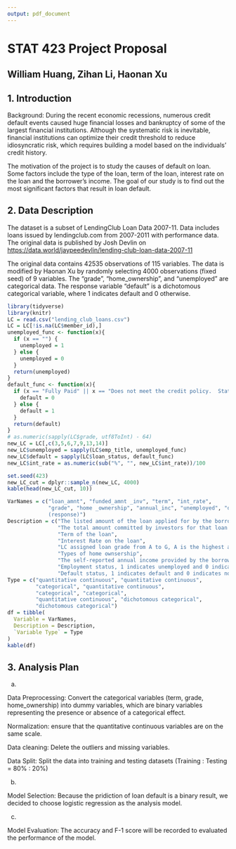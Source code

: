 ```yaml
---
output: pdf_document
---
```


# STAT 423 Project Proposal

## William Huang, Zihan Li, Haonan Xu

## 1. Introduction

Background: During the recent economic recessions, numerous credit default events caused huge financial losses and bankruptcy of some of the largest financial institutions. Although the systematic risk is inevitable, financial institutions can optimize their credit threshold to reduce idiosyncratic risk, which requires building a model based on the individuals' credit history.

The motivation of the project is to study the causes of default on loan. Some factors include the type of the loan, term of the loan, interest rate on the loan and the borrower's income. The goal of our study is to find out the most significant factors that result in loan default. 

## 2. Data Description

The dataset is a subset of LendingClub Loan Data 2007-11. Data includes loans issued by lendingclub.com from 2007-2011 with performance data. The original data is published by Josh Devlin on  [https://data.world/jaypeedevlin/lending-club-loan-data-2007-11](https://data.world/jaypeedevlin/lending-club-loan-data-2007-11) 

The original data contains 42535 observations of 115 variables. The data is modified by Haonan Xu by randomly selecting 4000 observations (fixed seed) of 9 variables. The "grade", "home_ownership", and "unemployed" are categorical data. The response variable "default" is a dichotomous categorical variable, where 1 indicates default and 0 otherwise. 


```r
library(tidyverse)
library(knitr)
LC = read.csv("lending_club_loans.csv")
LC = LC[!is.na(LC$member_id),]
unemployed_func <- function(x){
  if (x == "") {
    unemployed = 1
  } else {
    unemployed = 0
  }
  return(unemployed)
}
default_func <- function(x){
  if (x == "Fully Paid" || x == "Does not meet the credit policy.  Status:Fully Paid") {
    default = 0
  } else {
    default = 1
  }
  return(default)
}
# as.numeric(sapply(LC$grade, utf8ToInt) - 64)
new_LC = LC[,c(3,5,6,7,9,13,14)]
new_LC$unemployed = sapply(LC$emp_title, unemployed_func)
new_LC$default = sapply(LC$loan_status, default_func)
new_LC$int_rate = as.numeric(sub("%", "", new_LC$int_rate))/100

set.seed(423)
new_LC_cut = dplyr::sample_n(new_LC, 4000)
kable(head(new_LC_cut, 10))
```


```r
VarNames = c("loan_amnt", "funded_amnt _inv", "term", "int_rate",
             "grade", "home _ownership", "annual_inc", "unemployed", "default
             (response)")
Description = c("The listed amount of the loan applied for by the borrower. If at some point in time, the credit department reduces the loan amount, then it will be reflected in this value.",
                "The total amount committed by investors for that loan at that point in time.",
                "Term of the loan",
                "Interest Rate on the loan",
                "LC assigned loan grade from A to G, A is the highest and G is the lowest grade",
                "Types of home ownsership",
                "The self-reported annual income provided by the borrower during registration.",
                "Employment status, 1 indicates unemployed and 0 indicates employed",
                "Default status, 1 indicates default and 0 indicates not default")
Type = c("quantitative continuous", "quantitative continuous",
         "categorical", "quantitative continuous", 
         "categorical", "categorical", 
         "quantitative continuous", "dichotomous categorical", 
         "dichotomous categorical")
df = tibble(
  Variable = VarNames,
  Description = Description,
  `Variable Type` = Type
)
kable(df)
```

## 3. Analysis Plan

a) 

Data Preprocessing: Convert the categorical variables (term, grade, home_ownership) into dummy variables, which are binary variables representing the presence or absence of a categorical effect.

Normalization: ensure that the quantitative continuous variables are on the same scale.

Data cleaning: Delete the outliers and missing variables.

Data Split: Split the data into training and testing datasets (Training : Testing = 80% : 20%)

b)

Model Selection: Because the pridiction of loan default is a binary result, we decided to choose logistic regression as the analysis model.

c)

Model Evaluation: The accuracy and F-1 score will be recorded to evaluated the performance of the model.



